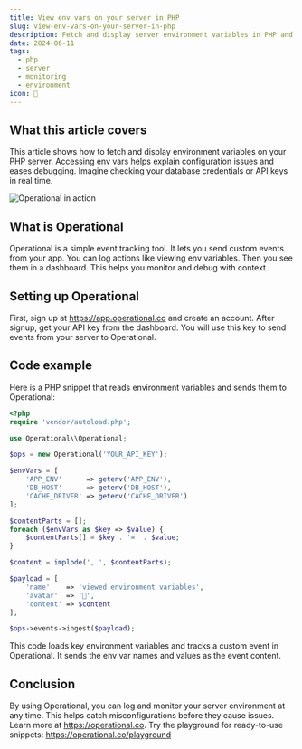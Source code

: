 ```yaml
---
title: View env vars on your server in PHP
slug: view-env-vars-on-your-server-in-php
description: Fetch and display server environment variables in PHP and log them to Operational for monitoring and debugging.
date: 2024-06-11
tags:
  - php
  - server
  - monitoring
  - environment
icon: 🔑
---
```


## What this article covers

This article shows how to fetch and display environment variables on your PHP server. Accessing env vars helps explain configuration issues and eases debugging. Imagine checking your database credentials or API keys in real time.

![Operational in action](https://operational.co/images/pitch/ops_insitu.jpg)

## What is Operational

Operational is a simple event tracking tool. It lets you send custom events from your app. You can log actions like viewing env variables. Then you see them in a dashboard. This helps you monitor and debug with context.

## Setting up Operational

First, sign up at https://app.operational.co and create an account. After signup, get your API key from the dashboard. You will use this key to send events from your server to Operational.

## Code example

Here is a PHP snippet that reads environment variables and sends them to Operational:

```php
<?php
require 'vendor/autoload.php';

use Operational\\Operational;

$ops = new Operational('YOUR_API_KEY');

$envVars = [
    'APP_ENV'      => getenv('APP_ENV'),
    'DB_HOST'      => getenv('DB_HOST'),
    'CACHE_DRIVER' => getenv('CACHE_DRIVER')
];

$contentParts = [];
foreach ($envVars as $key => $value) {
    $contentParts[] = $key . '=' . $value;
}

$content = implode(', ', $contentParts);

$payload = [
    'name'    => 'viewed environment variables',
    'avatar'  => '🔑',
    'content' => $content
];

$ops->events->ingest($payload);
```

This code loads key environment variables and tracks a custom event in Operational. It sends the env var names and values as the event content.

## Conclusion

By using Operational, you can log and monitor your server environment at any time. This helps catch misconfigurations before they cause issues. Learn more at https://operational.co. Try the playground for ready-to-use snippets: https://operational.co/playground
